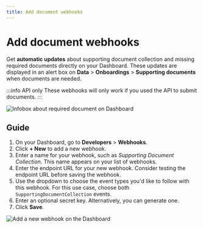 ```yaml
---
title: Add document webhooks
---
```


# Add document webhooks

Get **automatic updates** about supporting document collection and missing required documents directly on your Dashboard.
These updates are displayed in an alert box on **Data** > **Onboardings** > **Supporting documents** when documents are needed.

:::info API only
These webhooks will only work if you used the API to submit documents.
:::

![Infobox about required document on Dashboard](../../../images/topics/onboarding/webhook-infobox.png)

## Guide

1. On your Dashboard, go to **Developers** > **Webhooks**.
1. Click **+ New** to add a new webhook.
1. Enter a name for your webhook, such as *Supporting Document Collection*.
This name appears on your list of webhooks.
1. Enter the endpoint URL for your new webhook.
Consider testing the endpoint URL before saving the webhook.
1. Use the dropdown to choose the event types you'd like to follow with this webhook.
For this use case, choose both `SupportingDocumentCollection` events. 
1. Enter an optional secret key.
Alternatively, you can generate one.
1. Click **Save**.

![Add a new webhook on the Dashboard](../../../images/topics/onboarding/webhook-add-new.png)